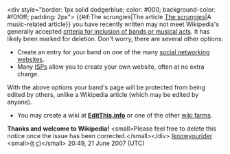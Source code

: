 <article id="11888529" title=User talk:The Scrungies>
	<talkpage id="11888529" title="User talk:The Scrungies">
&lt;div style=&quot;border: 1px solid dodgerblue; color: #000; background-color: #f0f0ff; padding: 2px&quot;&gt;
{{#if:The scrungies|The article [[The scrungies]]|A music-related article}} you have recently written may not meet Wikipedia's generally accepted [[WP:MUSIC|criteria for inclusion of bands or musical acts]].  It has likely been marked for deletion.  Don't worry, there are several other options:

* Create an entry for your band on one of the many [[List of social networking websites|social networking websites]].
* Many [[Internet service provider|ISPs]] allow you to create your own website, often at no extra charge.
With the above options your band's page will be protected from being edited by others, unlike a Wikipedia article (which may be edited by anyone).
* You may create a wiki at '''[http://www.editthis.info/wiki/Main_Page EditThis.info]''' or one of the other [[Comparison of wiki farms|wiki farms]].

'''Thanks and welcome to Wikipedia!''' &lt;small&gt;Please feel free to delete this notice once the issue has been corrected.&lt;/small&gt;&lt;/div&gt; [[User:Iknowyourider|Iknowyourider]] &lt;small&gt;([[User talk:Iknowyourider|t]] [[Special:Contributions/Iknowyourider|c]])&lt;/small&gt; 20:49, 21 June 2007 (UTC)
	</talkpage>
</article>
